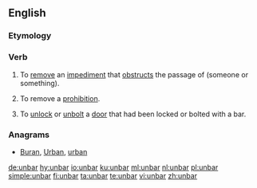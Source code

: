 ==English==

===Etymology===
{{prefix|un|bar|lang=en}}

===Verb===
{{en-verb|unbarr}}
# {{label|en|transitive}} To [[remove]] an [[impediment]] that [[obstruct]]s the passage of (someone or something).
# {{label|en|transitive}} To remove a [[prohibition]].
# {{label|en|transitive}} To [[unlock]] or [[unbolt]] a [[door]] that had been locked or bolted with a bar.

===Anagrams===
* [[Buran#English|Buran]], [[Urban#English|Urban]], [[urban#English|urban]]

[[de:unbar]]
[[hy:unbar]]
[[io:unbar]]
[[ku:unbar]]
[[ml:unbar]]
[[nl:unbar]]
[[pl:unbar]]
[[simple:unbar]]
[[fi:unbar]]
[[ta:unbar]]
[[te:unbar]]
[[vi:unbar]]
[[zh:unbar]]